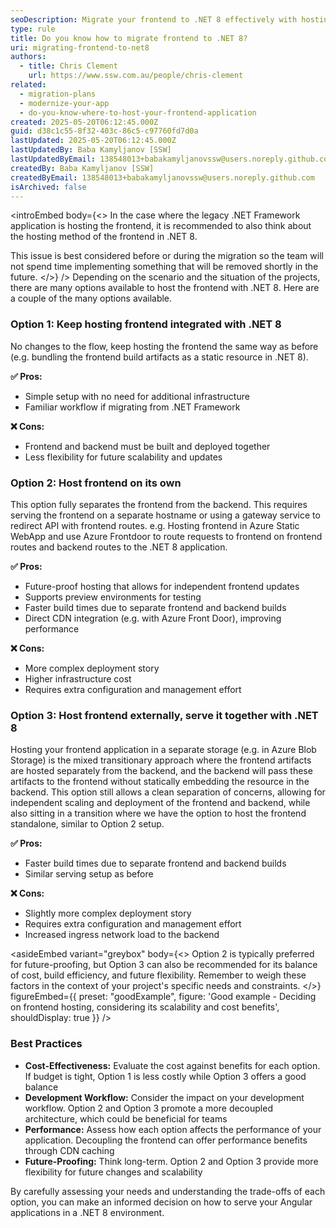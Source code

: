 ```yaml
---
seoDescription: Migrate your frontend to .NET 8 effectively with hosting options that enhance performance and scalability.
type: rule
title: Do you know how to migrate frontend to .NET 8?
uri: migrating-frontend-to-net8
authors:
  - title: Chris Clement
    url: https://www.ssw.com.au/people/chris-clement
related:
  - migration-plans
  - modernize-your-app
  - do-you-know-where-to-host-your-frontend-application
created: 2025-05-20T06:12:45.000Z
guid: d38c1c55-8f32-403c-86c5-c97760fd7d0a
lastUpdated: 2025-05-20T06:12:45.000Z
lastUpdatedBy: Baba Kamyljanov [SSW]
lastUpdatedByEmail: 138548013+babakamyljanovssw@users.noreply.github.com
createdBy: Baba Kamyljanov [SSW]
createdByEmail: 138548013+babakamyljanovssw@users.noreply.github.com
isArchived: false
---
```


<introEmbed
  body={<>
In the case where the legacy .NET Framework application is hosting the frontend, it is recommended to also think about the hosting method of the frontend in .NET 8.

This issue is best considered before or during the migration so the team will not spend time implementing something that will be removed shortly in the future.
  </>}
/>
Depending on the scenario and the situation of the projects, there are many options available to host the frontend with .NET 8. Here are a couple of the many options available.

### Option 1: Keep hosting frontend integrated with .NET 8

No changes to the flow, keep hosting the frontend the same way as before (e.g. bundling the frontend build artifacts as a static resource in .NET 8).

**✅ Pros:**

* Simple setup with no need for additional infrastructure
* Familiar workflow if migrating from .NET Framework

**❌ Cons:**

* Frontend and backend must be built and deployed together
* Less flexibility for future scalability and updates

### Option 2: Host frontend on its own

This option fully separates the frontend from the backend. This requires serving the frontend on a separate hostname or using a gateway service to redirect API with frontend routes.
e.g. Hosting frontend in Azure Static WebApp and use Azure Frontdoor to route requests to frontend on frontend routes and backend routes to the .NET 8 application.

**✅ Pros:**

* Future-proof hosting that allows for independent frontend updates
* Supports preview environments for testing
* Faster build times due to separate frontend and backend builds
* Direct CDN integration (e.g. with Azure Front Door), improving performance

**❌ Cons:**

* More complex deployment story
* Higher infrastructure cost
* Requires extra configuration and management effort

### Option 3: Host frontend externally, serve it together with .NET 8

Hosting your frontend application in a separate storage (e.g. in Azure Blob Storage) is the mixed transitionary approach where the frontend artifacts are hosted separately from the backend, and the backend will pass these artifacts to the frontend without statically embedding the resource in the backend.
This option still allows a clean separation of concerns, allowing for independent scaling and deployment of the frontend and backend, while also sitting in a transition where we have the option to host the frontend standalone, similar to Option 2 setup.

**✅ Pros:**

* Faster build times due to separate frontend and backend builds
* Similar serving setup as before

**❌ Cons:**

* Slightly more complex deployment story
* Requires extra configuration and management effort
* Increased ingress network load to the backend

<asideEmbed
  variant="greybox"
  body={<>
    Option 2 is typically preferred for future-proofing, but Option 3 can also be recommended for its balance of cost, build efficiency, and future flexibility. Remember to weigh these factors in the context of your project's specific needs and constraints.
  </>}
  figureEmbed={{
    preset: "goodExample",
    figure: 'Good example - Deciding on frontend hosting, considering its scalability and cost benefits',
    shouldDisplay: true
  }}
/>

### Best Practices

* **Cost-Effectiveness:** Evaluate the cost against benefits for each option. If budget is tight, Option 1 is less costly while Option 3 offers a good balance
* **Development Workflow:** Consider the impact on your development workflow. Option 2 and Option 3 promote a more decoupled architecture, which could be beneficial for teams
* **Performance:** Assess how each option affects the performance of your application. Decoupling the frontend can offer performance benefits through CDN caching
* **Future-Proofing:** Think long-term. Option 2 and Option 3 provide more flexibility for future changes and scalability

By carefully assessing your needs and understanding the trade-offs of each option, you can make an informed decision on how to serve your Angular applications in a .NET 8 environment.
